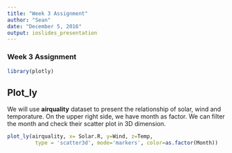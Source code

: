 ```yaml
---
title: "Week 3 Assignment"
author: "Sean"
date: "December 5, 2016"
output: ioslides_presentation
---
```


### Week 3 Assignment


```r
library(plotly)
```

## Plot_ly

We will use **airquality** dataset to present the relationship of solar, wind and temporature. On the upper right side, we have month as factor. We can filter the month and check their scatter plot in 3D dimension.
 

```r
plot_ly(airquality, x= Solar.R, y=Wind, z=Temp, 
         type = 'scatter3d', mode='markers', color=as.factor(Month))
```
 